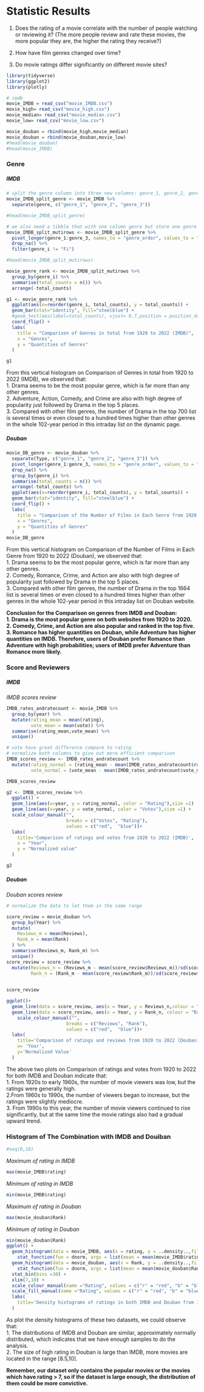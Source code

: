 # Statistic Results

1. Does the rating of a movie correlate with the number of people watching or reviewing it? (The more people review and rate these movies, the more popular they are, the higher the rating they receive?) \

2. How have film genres changed over time? \

3. Do movie ratings differ significantly on different movie sites? \

```{r}
library(tidyverse)
library(ggplot2)
library(plotly)
```

```{r}
# imdb
movie_IMDB = read_csv("movie_IMDB.csv")
movie_high= read_csv("movie_high.csv")
movie_median= read_csv("movie_median.csv")
movie_low= read_csv("movie_low.csv")
```

```{r}
movie_douban = rbind(movie_high,movie_median)
movie_douban = rbind(movie_douban,movie_low)
#head(movie_douban)
#head(movie_IMDB)
```

### Genre
##### IMDB
```{r}
# split the genre column into three new columns: genre_1, genre_2, genre_3, note, some movies do not have value in genre_2 or genre_3
movie_IMDB_split_genre <- movie_IMDB %>%
  separate(genre, c("genre_1", "genre_2", "genre_3"))

#head(movie_IMDB_split_genre)

# we also need a tibble that with one column genre but store one genre in each row
movie_IMDB_split_mutirows <- movie_IMDB_split_genre %>%
  pivot_longer(genre_1:genre_3, names_to = "genre_order", values_to = "genre_i") %>%
  drop_na() %>%
  filter(genre_i != "Fi")

#head(movie_IMDB_split_mutirows)

movie_genre_rank <- movie_IMDB_split_mutirows %>%
  group_by(genre_i) %>%
  summarise(total_counts = n()) %>%
  arrange(-total_counts) 

g1 <- movie_genre_rank %>%
  ggplot(aes(x=reorder(genre_i, total_counts), y = total_counts)) +
  geom_bar(stat="identity", fill="steelblue") +
  #geom_text(aes(label=total_counts), vjust= 0.7,position = position_dodge(0.9),  size=3.5) + 
  coord_flip() +
  labs(
    title = "Comparison of Genres in total from 1920 to 2022 (IMDB)",
    x = "Genres",
    y = "Quantities of Genres"
  )

g1
```

From this vertical histogram on Comparison of Genres in total from 1920 to 2022 (IMDB), we observed that: \
1. Drama seems to be the most popular genre, which is far more than any other genres. \
2. Adventure, Action, Comedy, and Crime are also with high degree of popularity just followed by Drama in the top 5 places. \
3. Compared with other film genres, the number of Drama in the top 700 list is several times or even closed to a hundred times higher than other genres in the whole 102-year period in this intraday list on the dynamic page.



##### Douban
```{r}
movie_DB_genre <- movie_douban %>%
  separate(Type, c("genre_1", "genre_2", "genre_3")) %>%
  pivot_longer(genre_1:genre_3, names_to = "genre_order", values_to = "genre_i") %>%
  drop_na() %>%
  group_by(genre_i) %>%
  summarise(total_counts = n()) %>%
  arrange(-total_counts) %>%
  ggplot(aes(x=reorder(genre_i, total_counts), y = total_counts)) +
  geom_bar(stat="identity", fill="steelblue") +
  coord_flip() +
  labs(
    title = "Comparison of the Number of Films in Each Genre from 1920 to 2022 (Douban)",
    x = "Genres",
    y = "Quantities of Genres"
  )
movie_DB_genre
```

From this vertical histogram on Comparison of the Number of Films in Each Genre from 1920 to 2022 (Douban), we observed that: \
1. Drama seems to be the most popular genre, which is far more than any other genres. \
2. Comedy, Romance, Crime, and Action are also with high degree of popularity just followed by Drama in the top 5 places. \
3. Compared with other film genres, the number of Drama in the top 1664 list is several times or even closed to a hundred times higher than other genres in the whole 102-year period in this intraday list on Douban website.


**Conclusion for the Comparison on genres from IMDB and Douban:** \
**1. Drama is the most popular genre on both websites from 1920 to 2020.** \
**2. Comedy, Crime, and Action are also popular and ranked in the top five.** \
**3. Romance has higher quantities on Douban, while Adventure has higher quantities on IMDB. Therefore, users of Douban prefer Romance than  Adventure with high probabilities; users of IMDB prefer Adventure than  Romance more likely.** \




### Score and Reviewers
##### IMDB
*IMDB scores review*
```{r}
IMDB_rates_andratecount <- movie_IMDB %>%
  group_by(year) %>%
  mutate(rating_mean = mean(rating),
         vote_mean = mean(vote)) %>%
  summarise(rating_mean,vote_mean) %>%
  unique()

# vote have great difference compare to rating
# normalize both columns to give out more efficient comparison
IMDB_scores_review <- IMDB_rates_andratecount %>%
  mutate(rating_normal = (rating_mean - mean(IMDB_rates_andratecount$rating_mean))/sd(IMDB_rates_andratecount$rating_mean),
         vote_normal = (vote_mean - mean(IMDB_rates_andratecount$vote_mean))/sd(IMDB_rates_andratecount$vote_mean))

IMDB_scores_review
```

```{r}
g2 <- IMDB_scores_review %>%
  ggplot() +
  geom_line(aes(x=year, y = rating_normal, color = "Rating"),size =1)  +
  geom_line(aes(x=year, y = vote_normal, color = "Votes"),size =1) +
  scale_colour_manual("", 
                      breaks = c("Votes", "Rating"),
                      values = c("red",  "blue"))+
  labs(
    title='Comparison of ratings and votes from 1920 to 2022 (IMDB)',
    x = "Year",
    y = "Normalized value"
  )

g2
```

##### Douban
*Douban scores review*
```{r}
# normalize the data to let them in the same range

score_review = movie_douban %>%
  group_by(Year) %>%
  mutate(
    Reviews_m = mean(Reviews),
    Rank_m = mean(Rank)
  ) %>%
  summarise(Reviews_m, Rank_m) %>%
  unique()
score_review = score_review %>%
  mutate(Reviews_n = (Reviews_m - mean(score_review$Reviews_m))/sd(score_review$Reviews_m),
         Rank_n = (Rank_m - mean(score_review$Rank_m))/sd(score_review$Rank_m))
  

score_review

ggplot()+
  geom_line(data = score_review, aes(x = Year, y = Reviews_n,colour = "Reviews"),  size =1) +
  geom_line(data = score_review, aes(x = Year, y = Rank_n, colour = "Rank"),size=1) +
    scale_colour_manual("", 
                      breaks = c("Reviews", "Rank"),
                      values = c("red",  "blue"))+
  labs(
    title='Comparison of ratings and reviews from 1920 to 2022 (Douban)',
    x= 'Year',
    y='Normalized Value'
  )
```

The above two plots on Comparison of ratings and votes from 1920 to 2022 for both IMDB and Douban indicate that: \
1. From 1920s to early 1960s, the number of movie viewers was low, but the ratings were generally high. \
2.From 1960s to 1990s, the number of viewers began to increase, but the ratings were slightly mediocre. \
3. From 1990s to this year, the number of movie viewers continued to rise significantly, but at the same time the movie ratings also had a gradual upward trend. \
 

### Histogram of The Combination with IMDB and Douiban
```{r}
#seq(0,10)
```
*Maximum of rating in IMDB*
```{r}
max(movie_IMDB$rating)
```
*Minimum of rating in IMDB*
```{r}
min(movie_IMDB$rating)
```
*Maximum of rating in Douban*
```{r}
max(movie_douban$Rank)
```
*Minimum of rating in Douban*
```{r}
min(movie_douban$Rank)
ggplot() + 
  geom_histogram(data = movie_IMDB, aes(x = rating, y = ..density..,fill = "r"), alpha = 0.3,binwidth = 0.05) +
    stat_function(fun = dnorm, args = list(mean = mean(movie_IMDB$rating), sd = sd(movie_IMDB$rating)),color="red",size=1)+
  geom_histogram(data = movie_douban, aes(x = Rank, y = ..density..,fill = "b"), alpha = 0.3,binwidth = 0.05) +
    stat_function(fun = dnorm, args = list(mean = mean(movie_douban$Rank), sd = sd(movie_douban$Rank)),color="blue",size=1)+
  stat_bin(bins =30) +
  xlim(7,10) +
  scale_colour_manual(name ="Rating", values = c("r" = "red", "b" = "blue"), labels=c("b" = "Douban", "r" = "IMDB")) +
  scale_fill_manual(name ="Rating", values = c("r" = "red", "b" = "blue"), labels=c("b" = "Douban", "r" = "IMDB")) +
  labs(
    title='Density histograms of ratings in both IMDB and Douban from 1920 to 2022'
  )
```


As plot the density histograms of these two datasets, we could observe that: \
1. The distributions of IMDB and Douban are similar, approximately normally distributed, which indicates that we have enough samples to do the analysis. \
2. The size of high rating in Douban is large than IMDB, more movies are located in the range [8.5,10]. \

**Remember, our dataset only contains the popular movies or the movies which have rating > 7, so if the dataset is large enough, the distribution of them could be more convictive.**  \








